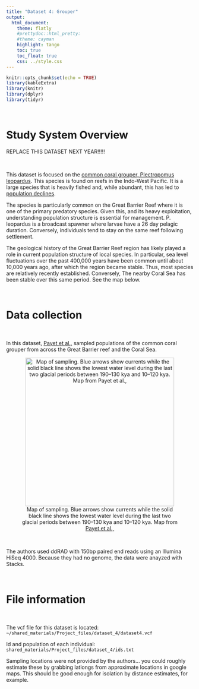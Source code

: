 ```yaml
---
title: "Dataset 4: Grouper"
output:
  html_document:
    theme: flatly
    #prettydoc::html_pretty:
    #theme: cayman
    highlight: tango
    toc: true
    toc_float: true
    css: ../style.css
---
```


```r
knitr::opts_chunk$set(echo = TRUE)
library(kableExtra)
library(knitr)
library(dplyr)
library(tidyr)  
```

<br>

# Study System Overview

REPLACE THIS DATASET NEXT YEAR!!!!!



<br>

This dataset is focused on the [common coral grouper, Plectropomus leopardus ](https://en.wikipedia.org/wiki/Leopard_coral_grouper). This species is found on reefs in the Indo-West Pacific. It is a large species that is heavily fished and, while abundant, this has led to [population declines](http://era.daf.qld.gov.au/id/eprint/7426/). 

The species is particularly common on the Great Barrier Reef where it is one of the primary predatory species. Given this, and its heavy exploitation, understanding population structure is essential for management. P. leopardus is a broadcast spawner where larvae have a 26 day pelagic duration. Conversely, individuals tend to stay on the same reef following settlement. 

The geological history of the Great Barrier Reef region has likely played a role in current population structure of local species. In particular, sea level fluctuations over the past 400,000 years have been common until about 10,000 years ago, after which the region became stable. Thus, most species are relatively recently established. Conversely, The nearby Coral Sea has been stable over this same period. See the map below.

<br>

# Data collection

<br>

In this dataset, [Payet et al.,](https://doi.org/10.1111/eva.13450) sampled populations of the common coral grouper from across the Great Barrier reef and the Coral Sea.

<center>
![Map of sampling. Blue arrows show currents while the solid black line shows the lowest water level during the last two glacial periods between 190–130 kya and 10–120   kya. Map from [Payet et al.,](https://doi.org/10.1111/eva.13450)](images/dataset_4_map.png){width=400px}
</center>


<br>

The authors used ddRAD with 150bp paired end reads using an Illumina HiSeq 4000. Because they had no genome, the data were anayzed with Stacks.

<br>

# File information

<br>

The vcf file for this dataset is located: `~/shared_materials/Project_files/dataset_4/dataset4.vcf`

Id and population of each individual: `shared_materials/Project_files/dataset_4/ids.txt`

Sampling locations were not provided by the authors... you could roughly estimate these by grabbing latlongs from approximate locations in google maps. This should be good enough for isolation by distance estimates, for example. 





